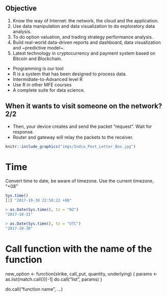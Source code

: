 ## Objective
1. Know the way of Internet: the network, the cloud and the application.
2. Use data manipulation and data visualization to do exploratory data analysis.
3. To do option valuation, and trading strategy performance analysis.
4. Build real-world data-driven reports and dashboard, data visualization and ~predictive model~.
5. Latest technology in cryptocurrency and payment system based on Bitcoin and Blockchain.

* Programming is our tool
- R is a system that has been designed to process data.
- Intermidiate-to-Advanced level R
- Use R in other MFE courses
- A complete suite for data science.

## When it wants to visit someone on the network? 2/2
* Then, your device creates and send the packet "request". Wait for response.
* Router and gateway will relay the packets to the receiver.

```r
knitr::include_graphics("imgs/India_Post_Letter_Box.jpg")
```


# Time

Convert time to date, be aware of timezone. Use the current timezone, "+08"
```r
Sys.time()
[1] "2017-10-30 22:50:22 +08"

> as.Date(Sys.time(), tz = "NZ")
"2017-10-31"

> as.Date(Sys.time(), tz = "UTC")
"2017-10-30"
```

# Call function with the name of the function

new_option <- function(strike, call_put, quantity, underlying)
{
  params <- as.list(match.call())[-1]
  do.call("list", params)
}

do.call("function name", ...)

